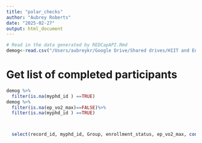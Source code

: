 ```yaml
---
title: "polar_checks"
author: "Aubrey Roberts"
date: "2025-02-27"
output: html_document
---
```


```r
# Read in the data generated by REDCapAPI.Rmd
demog<-read.csv("/Users/aubreykr/Google Drive/Shared drives/HIIT and Endurance Study/Data/data/Redcap/Processed_Data/64208_Demographics_Processed.csv")
```

# Get list of completed participants
```r
demog %>% 
  filter(is.na(myphd_id ) ==TRUE)
demog %>% 
  filter(is.na(ep_vo2_max)==FALSE)%>% 
  filter(is.na(myphd_id ) ==TRUE)



  select(record_id, myphd_id, Group, enrollment_status, ep_vo2_max, contains(c("REDCap", "polar", "fitbit", "percent", "training", "fraction")))

```
